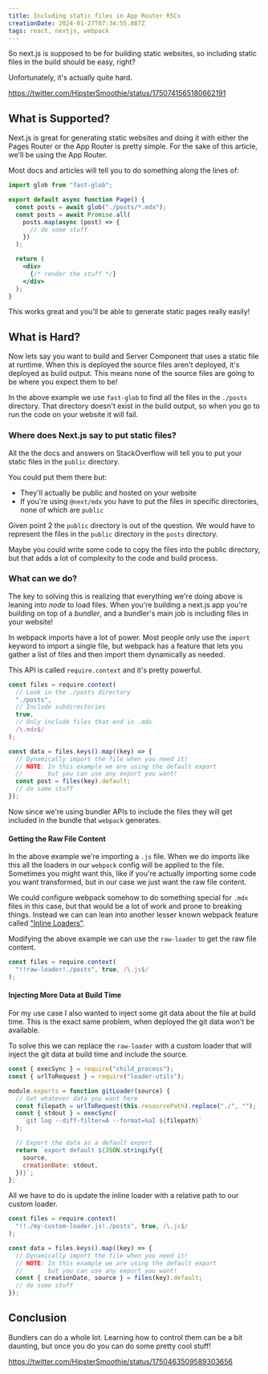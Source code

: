 ```yaml
---
title: Including static files in App Router RSCs
creationDate: 2024-01-27T07:34:55.887Z
tags: react, nextjs, webpack
---
```


<PostHeader slug="including-static-files-with-rscs" />

So next.js is supposed to be for building static websites, so including static files in the build should be easy, right?

Unfortunately, it's actually quite hard.

https://twitter.com/HipsterSmoothie/status/1750741565180662191

## What is Supported?

Next.js is great for generating static websites and doing it with either the Pages Router or the App Router is pretty simple.
For the sake of this article, we'll be using the App Router.

Most docs and articles will tell you to do something along the lines of:

```jsx title="app/post.tsx"
import glob from "fast-glob";

export default async function Page() {
  const posts = await glob("./posts/*.mdx");
  const posts = await Promise.all(
    posts.map(async (post) => {
      // do some stuff
    })
  );

  return (
    <div>
      {/* render the stuff */}
    </div>
  );
}
```

This works great and you'll be able to generate static pages really easily!

## What is Hard?

Now lets say you want to build and Server Component that uses a static file at runtime.
When this is deployed the source files aren't deployed, it's deployed as build output.
This means none of the source files are going to be where you expect them to be!

In the above example we use `fast-glob` to find all the files in the `./posts` directory.
That directory doesn't exist in the build output, so when you go to run the code on your website it will fail.

### Where does Next.js say to put static files?

All the the docs and answers on StackOverflow will tell you to put your static files in the `public` directory.

You could put them there but:

- They'll actually be public and hosted on your website
- If you're using `@next/mdx` you have to put the files in specific directories, none of which are `public`

Given point 2 the `public` directory is out of the question.
We would have to represent the files in the `public` directory in the `posts` directory.

Maybe you could write some code to copy the files into the public directory, but that adds a lot of complexity to the code and build process.

### What can we do? 

The key to solving this is realizing that everything we're doing above is leaning into _node_ to load files.
When you're building a next.js app you're building on top of a _bundler_, and a bundler's main job is including files in your website!

In webpack imports have a lot of power.
Most people only use the `import` keyword to import a single file, but webpack has a feature that lets you gather a list of files and then import them dynamically as needed.

This API is called `require.context` and it's pretty powerful.

```js title="app/lib/posts.js"
const files = require.context(
  // Look in the ./posts directory
  "./posts", 
  // Include subdirectories
  true, 
  // Only include files that end in .mdx
  /\.mdx$/
);

const data = files.keys().map((key) => {
  // Dynamically import the file when you need it!
  // NOTE: In this example we are using the default export
  //       but you can use any export you want!
  const post = files(key).default;
  // do some stuff
});
```

Now since we're using bundler APIs to include the files they will get included in the bundle that `webpack` generates.

#### Getting the Raw File Content

In the above example we're importing a `.js` file.
When we do imports like this all the loaders in our `webpack` config will be applied to the file.
Sometimes you might want this, like if you're actually importing some code you want transformed, but in our case we just want the raw file content.

We could configure webpack somehow to do something special for `.mdx` files in this case, but that would be a lot of work and prone to breaking things.
Instead we can can lean into another lesser known webpack feature called ["Inline Loaders"](https://webpack.js.org/concepts/loaders/#inline).

Modifying the above example we can use the `raw-loader` to get the raw file content.

```js title="app/lib/posts.js"
const files = require.context(
  "!!raw-loader!./posts", true, /\.js$/
);
```

#### Injecting More Data at Build Time

For my use case I also wanted to inject some git data about the file at build time.
This is the exact same problem, when deployed the git data won't be available.

To solve this we can replace the `raw-loader` with a custom loader that will inject the git data at build time and include the source.

```js title="app/lib/my-custom-loader.js" /source/3#blue /creationDate/#blue
const { execSync } = require("child_process");
const { urlToRequest } = require("loader-utils");

module.exports = function gitLoader(source) {
  // Get whatever data you want here
  const filepath = urlToRequest(this.resourcePath).replace("./", "");
  const { stdout } = execSync(
    `git log --diff-filter=A --format=%aI ${filepath}`
  );

  // Export the data as a default export
  return `export default ${JSON.stringify({
    source,
    creationDate: stdout,
  })}`;
};
```

All we have to do is update the inline loader with a relative path to our custom loader.

```js title="app/lib/posts.js" "my-custom-loader.js" /creationDate/#blue /source/#blue
const files = require.context(
  "!!./my-custom-loader.js!./posts", true, /\.js$/
);

const data = files.keys().map((key) => {
  // Dynamically import the file when you need it!
  // NOTE: In this example we are using the default export
  //       but you can use any export you want!
  const { creationDate, source } = files(key).default;
  // do some stuff
});
```

## Conclusion

Bundlers can do a whole lot.
Learning how to control them can be a bit daunting, but once you do you can do some pretty cool stuff!

https://twitter.com/HipsterSmoothie/status/1750463509589303656

<BackLinks slug="including-static-files-with-rscs" />
